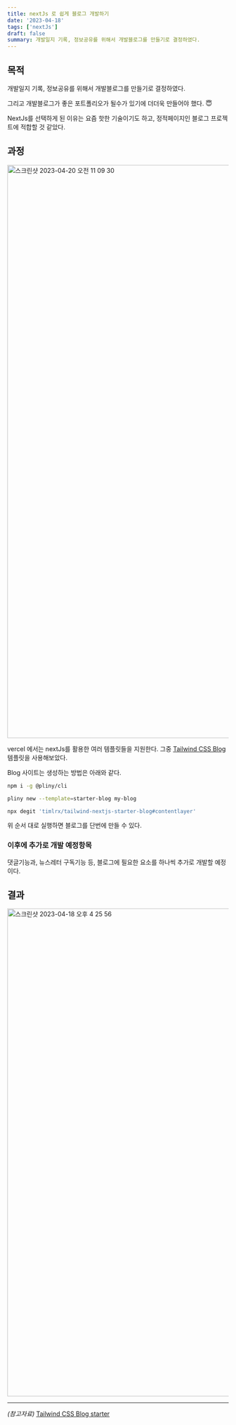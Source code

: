 ```yaml
---
title: nextJs 로 쉽게 블로그 개발하기
date: '2023-04-18'
tags: ['nextJs']
draft: false
summary: 개발일지 기록, 정보공유를 위해서 개발블로그를 만들기로 결정하였다.
---
```


## 목적

개발일지 기록, 정보공유를 위해서 개발블로그를 만들기로 결정하였다.

그리고 개발블로그가 좋은 포트폴리오가 될수가 있기에 더더욱 만들어야 했다. 😇 

NextJs를 선택하게 된 이유는 요즘 핫한 기술이기도 하고, 정적페이지인 블로그 프로젝트에 적합할 것 같았다.

## 과정

<img width="1305" alt="스크린샷 2023-04-20 오전 11 09 30" src="https://user-images.githubusercontent.com/50010735/233239693-08aa36de-b5e0-4ddb-8c26-73b0b2a47545.png" />

vercel 에서는 nextJs를 활용한 여러 템플릿들을 지원한다. 그중  [Tailwind CSS Blog](https://vercel.com/templates/next.js/tailwind-css-starter-blog) 템플릿을 사용해보았다.



Blog 사이트는 생성하는 방법은 아래와 같다.

```bash
npm i -g @pliny/cli
```
```bash
pliny new --template=starter-blog my-blog
```
```bash
npx degit 'timlrx/tailwind-nextjs-starter-blog#contentlayer'
```

위 순서 대로 실행하면 블로그를 단번에 만들 수 있다.

### 이후에 추가로 개발 예정항목

댓글기능과, 뉴스레터 구독기능 등, 블로그에 필요한 요소를 하나씩 추가로 개발할 예정이다.

## 결과

<img width="1111" alt="스크린샷 2023-04-18 오후 4 25 56" src="https://user-images.githubusercontent.com/50010735/232703001-19746d38-6077-481d-a049-eb9ea38857c6.png" />

---

_(참고자료)_
[Tailwind CSS Blog starter](https://vercel.com/templates/next.js/tailwind-css-starter-blog)
